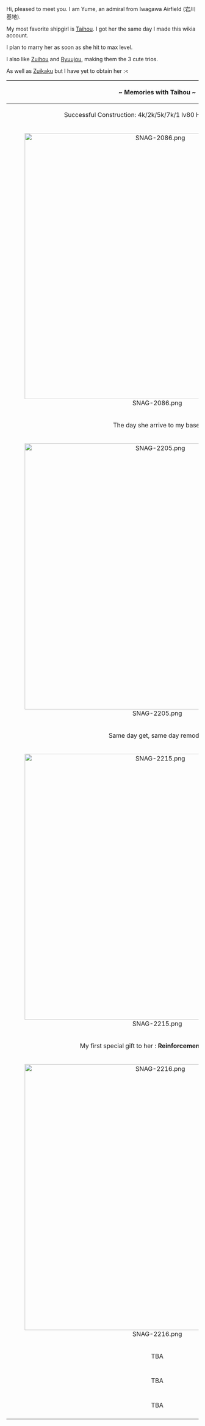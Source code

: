 Hi, pleased to meet you. I am Yume, an admiral from Iwagawa Airfield (岩川基地).

My most favorite shipgirl is [[Taihou]]. I got her the same day I made this wikia account.

I plan to marry her as soon as she hit to max level. 

I also like [[Zuihou]] and [[Ryuujou]], making them the 3 cute trios. 

As well as [[Zuikaku]] but I have yet to obtain her :< 

{| class="wikitable"
! style="text-align:center;" |~ Memories with Taihou ~
|-
| style="text-align:center;" |Successful Construction: 4k/2k/5k/7k/1 lv80 Haruna k2 flagship
|-
| style="text-align:center;" |[[File:SNAG-2086.png|thumb|695x695px|none]]
|-
| style="text-align:center;" |The day she arrive to my base.
|-
| style="text-align:center;" |[[File:SNAG-2205.png|thumb|695x695px|none]]
|-
| style="text-align:center;" |Same day get, same day remodel.
|-
| style="text-align:center;" |[[File:SNAG-2215.png|thumb|695x695px|none]]
|-
| style="text-align:center;" |My first special gift to her : '''Reinforcement Expansion'''
|-
| style="text-align:center;" |[[File:SNAG-2216.png|thumb|695x695px|none]]
|-
| style="text-align:center;" |TBA
|-
| style="text-align:center;" |
|-
| style="text-align:center;" |TBA
|-
| style="text-align:center;" |
|-
| style="text-align:center;" |TBA
|-
| style="text-align:center;" |
|}